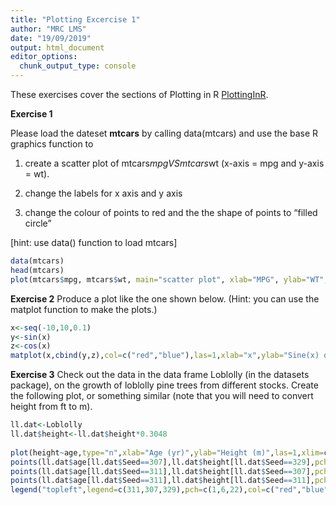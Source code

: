 ```yaml
---
title: "Plotting Excercise 1"
author: "MRC LMS"
date: "19/09/2019"
output: html_document
editor_options: 
  chunk_output_type: console
---
```


These exercises cover the sections of Plotting in R [PlottingInR](https://lmsbioinformatics.github.io/LMS_Reproducible-R/r_course/introToR_Session1.html).



**Exercise 1**

Please load the dateset **mtcars** by calling data(mtcars) and use the base R graphics function to 

(1) create a scatter plot of mtcars$mpg VS mtcars$wt (x-axis = mpg and y-axis = wt). 

(2) change the labels for x axis and y axis

(3) change the colour of points to red and the the shape of points to "filled circle"

[hint: use data() function to load mtcars]

```r
data(mtcars)
head(mtcars)
plot(mtcars$mpg, mtcars$wt, main="scatter plot", xlab="MPG", ylab="WT",pch=16,col="red")

```



**Exercise 2**
Produce a plot like the one shown below. 
(Hint: you can use the matplot function to make the plots.) 

```r
x<-seq(-10,10,0.1) 
y<-sin(x) 
z<-cos(x) 
matplot(x,cbind(y,z),col=c("red","blue"),las=1,xlab="x",ylab="Sine(x) or Cosine(x)",lty=1:2,type="l")
```


**Exercise 3**
Check out the data in the data frame Loblolly (in the datasets package), on the growth of loblolly pine trees from different stocks. 
Create the following plot, or something similar 
(note that you will need to convert height from ft to m).

```r
ll.dat<-Loblolly 
ll.dat$height<-ll.dat$height*0.3048 
 
plot(height~age,type="n",xlab="Age (yr)",ylab="Height (m)",las=1,xlim=c(0,25),data=ll.dat) 
points(ll.dat$age[ll.dat$Seed==307],ll.dat$height[ll.dat$Seed==329],pch=1,col="red",type="o") 
points(ll.dat$age[ll.dat$Seed==311],ll.dat$height[ll.dat$Seed==307],pch=6,col="blue",type="o") 
points(ll.dat$age[ll.dat$Seed==311],ll.dat$height[ll.dat$Seed==311],pch=22,col="black",type="o") 
legend("topleft",legend=c(311,307,329),pch=c(1,6,22),col=c("red","blue","black"))
```


